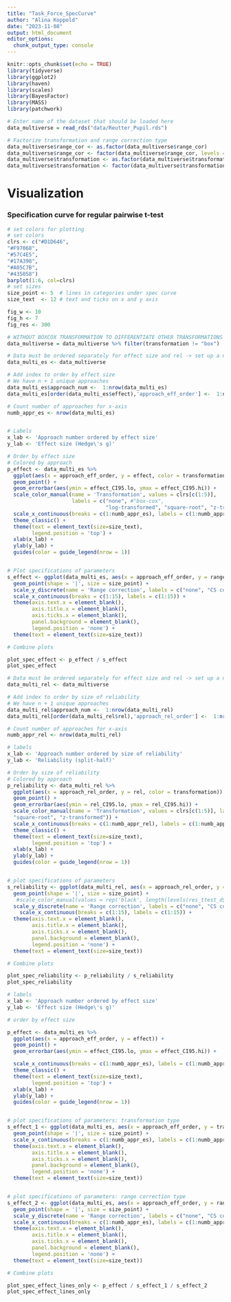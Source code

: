 ```yaml
---
title: "Task_Force_SpecCurve"
author: "Alina Koppold"
date: "2023-11-08"
output: html_document
editor_options: 
  chunk_output_type: console
---
```


```r
knitr::opts_chunk$set(echo = TRUE)
library(tidyverse)
library(ggplot2)
library(haven)
library(scales)
library(BayesFactor)
library(MASS)
library(patchwork)
```

``` r

# Enter name of the dataset that should be loaded here
data_multiverse = read_rds("data/Reutter_Pupil.rds")

# Factorize transformation and range correction type
data_multiverse$range_cor <- as.factor(data_multiverse$range_cor)
data_multiverse$range_cor <- factor(data_multiverse$range_cor, levels = c("none","cs","us"))
data_multiverse$transformation <- as.factor(data_multiverse$transformation)
data_multiverse$transformation <- factor(data_multiverse$transformation, levels = c("raw", "box", "log", "sqr", "ztr"))

```


# Visualization
### Specification curve for regular pairwise t-test

```r

# set colors for plotting
# set colors
clrs <- c("#D1D646",
"#F97068",
"#57C4E5",
"#17A398",
"#A05C7B",
"#435058")
barplot(1:6, col=clrs)
# set sizes 
size_point <- 5  # lines in categories under spec curve
size_text  <- 12 # text and ticks on x and y axis

fig_w <- 10
fig_h <- 7
fig_res <- 300

```

```r

# WITHOUT BOXCOX TRANSFORMATION TO DIFFERENTIATE OTHER TRANSFORMATIONS BETTER
data_multiverse = data_multiverse %>% filter(transformation != "box")

# Data must be ordered separately for effect size and rel -> set up a new data set
data_multi_es <- data_multiverse

# Add index to order by effect size
# We have n + 1 unique approaches
data_multi_es$approach_num <-  1:nrow(data_multi_es)
data_multi_es[order(data_multi_es$effect),'approach_eff_order'] <-  1:nrow(data_multi_es)

# Count number of approaches for x-axis
numb_appr_es <- nrow(data_multi_es)


# Labels
x_lab <- 'Approach number ordered by effect size'
y_lab <- 'Effect size (Hedge\'s g)'

# Order by effect size
# Colored by approach
p_effect <- data_multi_es %>%
  ggplot(aes(x = approach_eff_order, y = effect, color = transformation)) +
  geom_point() +
  geom_errorbar(aes(ymin = effect_CI95.lo, ymax = effect_CI95.hi)) +
  scale_color_manual(name = 'Transformation', values = clrs[c(1:5)],
                     labels = c("none", #"box-cox", 
                                "log-transformed", "square-root", "z-transformed")) +
  scale_x_continuous(breaks = c(1:numb_appr_es), labels = c(1:numb_appr_es)) +
  theme_classic() +
  theme(text = element_text(size=size_text),
        legend.position = 'top') +
  xlab(x_lab) +
  ylab(y_lab) + 
  guides(color = guide_legend(nrow = 1))


# Plot specifications of parameters
s_effect <- ggplot(data_multi_es, aes(x = approach_eff_order, y = range_cor)) +
  geom_point(shape = '|', size = size_point) +
  scale_y_discrete(name = 'Range correction', labels = c("none", "CS corrected", "US corrected")) +
  scale_x_continuous(breaks = c(1:15), labels = c(1:15)) +
  theme(axis.text.x = element_blank(),
        axis.title.x = element_blank(), 
        axis.ticks.x = element_blank(),
        panel.background = element_blank(),
        legend.position = 'none') +
  theme(text = element_text(size=size_text)) 

# Combine plots

plot_spec_effect <- p_effect / s_effect
plot_spec_effect

```



```r

# Data must be ordered separately for effect size and rel -> set up a new data set
data_multi_rel <- data_multiverse

# Add index to order by size of reliability
# We have n + 1 unique approaches
data_multi_rel$approach_num <-  1:nrow(data_multi_rel)
data_multi_rel[order(data_multi_rel$rel),'approach_rel_order'] <-  1:nrow(data_multi_rel)

# Count number of approaches for x-axis
numb_appr_rel <- nrow(data_multi_rel)

# labels
x_lab <- 'Approach number ordered by size of reliability'
y_lab <- 'Reliability (split-half)'

# Order by size of reliability
# Colored by approach
p_reliability <- data_multi_rel %>%
  ggplot(aes(x = approach_rel_order, y = rel, color = transformation)) +
  geom_point() +
  geom_errorbar(aes(ymin = rel_CI95.lo, ymax = rel_CI95.hi)) +
  scale_color_manual(name = 'Transformation', values = clrs[c(1:5)], labels = c("none", "box-cox", "log-transformed", 
  "square-root", "z-transformed")) +
  scale_x_continuous(breaks = c(1:numb_appr_rel), labels = c(1:numb_appr_rel)) +
  theme_classic() +
  theme(text = element_text(size=size_text),
        legend.position = 'top') +
  xlab(x_lab) +
  ylab(y_lab) + 
  guides(color = guide_legend(nrow = 1))


# plot specifications of parameters
s_reliability <- ggplot(data_multi_rel, aes(x = approach_rel_order, y = range_cor)) +
  geom_point(shape = '|', size = size_point) +
   #scale_color_manual(values = rep('black', length(levels(res_ttest_d$approach)) )) +
  scale_y_discrete(name = 'Range correction', labels = c("none", "CS corrected", "US corrected")) +
    scale_x_continuous(breaks = c(1:15), labels = c(1:15)) +
  theme(axis.text.x = element_blank(),
        axis.title.x = element_blank(), 
        axis.ticks.x = element_blank(),
        panel.background = element_blank(),
        legend.position = 'none') +
  theme(text = element_text(size=size_text)) 

# Combine plots

plot_spec_reliability <- p_reliability / s_reliability
plot_spec_reliability

```



```r

# labels
x_lab <- 'Approach number ordered by effect size'
y_lab <- 'Effect size (Hedge\'s g)'

# order by effect size

p_effect <- data_multi_es %>%
  ggplot(aes(x = approach_eff_order, y = effect)) +
  geom_point() +
  geom_errorbar(aes(ymin = effect_CI95.lo, ymax = effect_CI95.hi)) +

  scale_x_continuous(breaks = c(1:numb_appr_es), labels = c(1:numb_appr_es)) +
  theme_classic() +
  theme(text = element_text(size=size_text),
        legend.position = 'top') +
  xlab(x_lab) +
  ylab(y_lab) + 
  guides(color = guide_legend(nrow = 1))


# plot specifications of parameters: transformation type
s_effect_1 <- ggplot(data_multi_es, aes(x = approach_eff_order, y = transformation)) +
  geom_point(shape = '|', size = size_point) +
  scale_x_continuous(breaks = c(1:numb_appr_es), labels = c(1:numb_appr_es)) +
  theme(axis.text.x = element_blank(),
        axis.title.x = element_blank(), 
        axis.ticks.x = element_blank(),
        panel.background = element_blank(),
        legend.position = 'none') +
  theme(text = element_text(size=size_text)) 


# plot specifications of parameters: range correction type
s_effect_2 <- ggplot(data_multi_es, aes(x = approach_eff_order, y = range_cor)) +
  geom_point(shape = '|', size = size_point) +
  scale_y_discrete(name = 'Range correction', labels = c("none", "CS corrected", "US corrected")) +
  scale_x_continuous(breaks = c(1:numb_appr_es), labels = c(1:numb_appr_es)) +
  theme(axis.text.x = element_blank(),
        axis.title.x = element_blank(), 
        axis.ticks.x = element_blank(),
        panel.background = element_blank(),
        legend.position = 'none') +
  theme(text = element_text(size=size_text)) 

# Combine plots

plot_spec_effect_lines_only <- p_effect / s_effect_1 / s_effect_2
plot_spec_effect_lines_only

```
